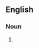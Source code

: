 ==English==

===Noun===
{{head|en|noun form|head=[[hospital]] [[ship]]s}}

# {{plural of|hospital ship|lang=en}}